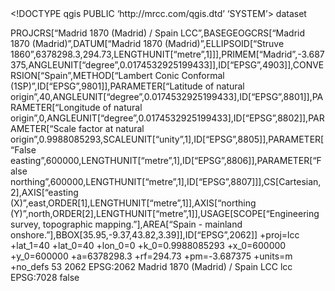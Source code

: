 <!DOCTYPE qgis PUBLIC 'http://mrcc.com/qgis.dtd' 'SYSTEM'>
<qgis version="3.28.12-Firenze">
  <identifier></identifier>
  <parentidentifier></parentidentifier>
  <language></language>
  <type>dataset</type>
  <title></title>
  <abstract></abstract>
  <links/>
  <fees></fees>
  <encoding></encoding>
  <crs>
    <spatialrefsys nativeFormat="Wkt">
      <wkt>PROJCRS["Madrid 1870 (Madrid) / Spain LCC",BASEGEOGCRS["Madrid 1870 (Madrid)",DATUM["Madrid 1870 (Madrid)",ELLIPSOID["Struve 1860",6378298.3,294.73,LENGTHUNIT["metre",1]]],PRIMEM["Madrid",-3.687375,ANGLEUNIT["degree",0.0174532925199433]],ID["EPSG",4903]],CONVERSION["Spain",METHOD["Lambert Conic Conformal (1SP)",ID["EPSG",9801]],PARAMETER["Latitude of natural origin",40,ANGLEUNIT["degree",0.0174532925199433],ID["EPSG",8801]],PARAMETER["Longitude of natural origin",0,ANGLEUNIT["degree",0.0174532925199433],ID["EPSG",8802]],PARAMETER["Scale factor at natural origin",0.9988085293,SCALEUNIT["unity",1],ID["EPSG",8805]],PARAMETER["False easting",600000,LENGTHUNIT["metre",1],ID["EPSG",8806]],PARAMETER["False northing",600000,LENGTHUNIT["metre",1],ID["EPSG",8807]]],CS[Cartesian,2],AXIS["easting (X)",east,ORDER[1],LENGTHUNIT["metre",1]],AXIS["northing (Y)",north,ORDER[2],LENGTHUNIT["metre",1]],USAGE[SCOPE["Engineering survey, topographic mapping."],AREA["Spain - mainland onshore."],BBOX[35.95,-9.37,43.82,3.39]],ID["EPSG",2062]]</wkt>
      <proj4>+proj=lcc +lat_1=40 +lat_0=40 +lon_0=0 +k_0=0.9988085293 +x_0=600000 +y_0=600000 +a=6378298.3 +rf=294.73 +pm=-3.687375 +units=m +no_defs</proj4>
      <srsid>53</srsid>
      <srid>2062</srid>
      <authid>EPSG:2062</authid>
      <description>Madrid 1870 (Madrid) / Spain LCC</description>
      <projectionacronym>lcc</projectionacronym>
      <ellipsoidacronym>EPSG:7028</ellipsoidacronym>
      <geographicflag>false</geographicflag>
    </spatialrefsys>
  </crs>
  <extent/>
</qgis>
